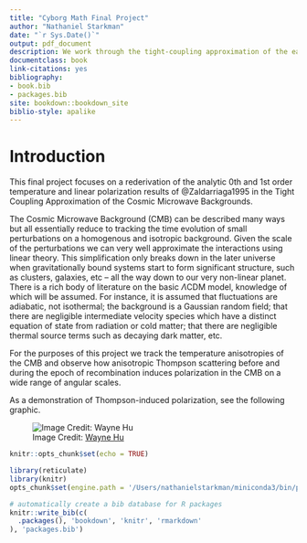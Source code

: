```yaml
--- 
title: "Cyborg Math Final Project"
author: "Nathaniel Starkman"
date: "`r Sys.Date()`"
output: pdf_document
description: We work through the tight-coupling approximation of the early universe.
documentclass: book
link-citations: yes
bibliography:
- book.bib
- packages.bib
site: bookdown::bookdown_site
biblio-style: apalike
---
```



# Introduction

This final project focuses on a rederivation of the analytic 0th and 1st order temperature and linear polarization results of @Zaldarriaga1995 in the Tight Coupling Approximation of the Cosmic Microwave Backgrounds.

The Cosmic Microwave Background (CMB) can be described many ways but all essentially reduce to tracking the time evolution of small perturbations on a homogenous and isotropic background. Given the scale of the perturbations we can very well approximate the interactions using linear theory. This simplification only breaks down in the later universe when gravitationally bound systems start to form significant structure, such as clusters, galaxies, etc -- all the way down to our very non-linear planet. There is a rich body of literature on the basic $\Lambda$CDM model, knowledge of which will be assumed. For instance, it is assumed that fluctuations are adiabatic, not isothermal; the background is a Gaussian random field; that there are negligible intermediate velocity species which have a distinct equation of state from radiation or cold matter; that there are negligible thermal source terms such as decaying dark matter, etc.  

For the purposes of this project we track the temperature anisotropies of the CMB and observe how anisotropic Thompson scattering before and during the epoch of recombination induces polarization in the CMB on a wide range of angular scales.

As a demonstration of Thompson-induced polarization, see the following graphic.

![Image Credit: [Wayne Hu](http://background.uchicago.edu/~whu/intermediate/Polarization/polar1.html)](figures/Thompson_polarization.gif)


```r

knitr::opts_chunk$set(echo = TRUE)

library(reticulate)
library(knitr)
opts_chunk$set(engine.path = '/Users/nathanielstarkman/miniconda3/bin/python3.7')

```



```r
# automatically create a bib database for R packages
knitr::write_bib(c(
  .packages(), 'bookdown', 'knitr', 'rmarkdown'
), 'packages.bib')
```
